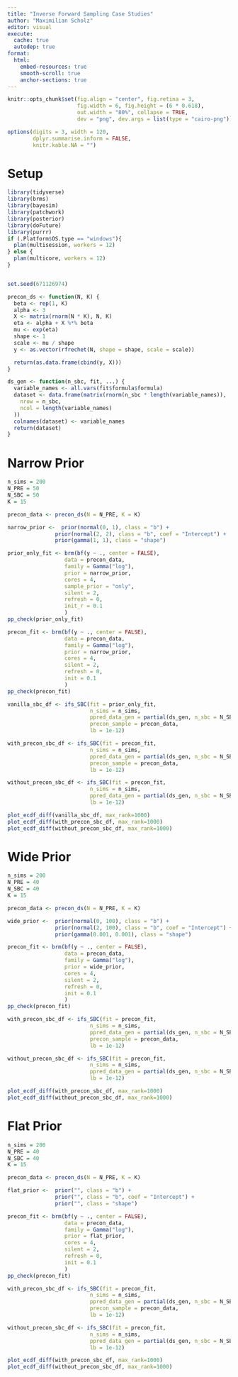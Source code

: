 ```yaml
---
title: "Inverse Forward Sampling Case Studies"
author: "Maximilian Scholz"
editor: visual
execute: 
  cache: true
  autodep: true
format:
  html:
    embed-resources: true
    smooth-scroll: true
    anchor-sections: true
---
```


```r
knitr::opts_chunk$set(fig.align = "center", fig.retina = 3,
                      fig.width = 6, fig.height = (6 * 0.618),
                      out.width = "80%", collapse = TRUE,
                      dev = "png", dev.args = list(type = "cairo-png"))

options(digits = 3, width = 120,
        dplyr.summarise.inform = FALSE,
        knitr.kable.NA = "")
```

# Setup

```r
library(tidyverse)
library(brms)
library(bayesim)
library(patchwork)
library(posterior)
library(doFuture)
library(purrr)
if (.Platform$OS.type == "windows"){
  plan(multisession, workers = 12)  
} else {
  plan(multicore, workers = 12)
}


set.seed(671126974)
```

```r
precon_ds <- function(N, K) {
  beta <- rep(1, K)
  alpha <- 3
  X <- matrix(rnorm(N * K), N, K)
  eta <- alpha + X %*% beta
  mu <- exp(eta)
  shape <- 1
  scale <- mu / shape
  y <- as.vector(rfrechet(N, shape = shape, scale = scale))

  return(as.data.frame(cbind(y, X)))
}

ds_gen <- function(n_sbc, fit, ...) {
  variable_names <- all.vars(fit$formula$formula)
  dataset <- data.frame(matrix(rnorm(n_sbc * length(variable_names)),
    nrow = n_sbc,
    ncol = length(variable_names)
  ))
  colnames(dataset) <- variable_names
  return(dataset)
}

```

# Narrow Prior

```r
n_sims = 200
N_PRE = 50
N_SBC = 50
K = 15

precon_data <- precon_ds(N = N_PRE, K = K)

narrow_prior <-  prior(normal(0, 1), class = "b") +
               prior(normal(2, 2), class = "b", coef = "Intercept") +
               prior(gamma(1, 1), class = "shape")

prior_only_fit <- brm(bf(y ~ ., center = FALSE), 
                  data = precon_data,
                  family = Gamma("log"),
                  prior = narrow_prior,
                  cores = 4,
                  sample_prior = "only",
                  silent = 2,
                  refresh = 0,
                  init_r = 0.1
                  )
pp_check(prior_only_fit)

precon_fit <- brm(bf(y ~ ., center = FALSE), 
                  data = precon_data,
                  family = Gamma("log"),
                  prior = narrow_prior,
                  cores = 4,
                  silent = 2,
                  refresh = 0,
                  init = 0.1
                  )
pp_check(precon_fit)

vanilla_sbc_df <- ifs_SBC(fit = prior_only_fit,
                          n_sims = n_sims,
                          ppred_data_gen = partial(ds_gen, n_sbc = N_SBC),
                          precon_sample = precon_data, 
                          lb = 1e-12)

with_precon_sbc_df <- ifs_SBC(fit = precon_fit,
                          n_sims = n_sims,
                          ppred_data_gen = partial(ds_gen, n_sbc = N_SBC),
                          precon_sample = precon_data, 
                          lb = 1e-12)

without_precon_sbc_df <- ifs_SBC(fit = precon_fit,
                          n_sims = n_sims,
                          ppred_data_gen = partial(ds_gen, n_sbc = N_SBC),
                          lb = 1e-12)

plot_ecdf_diff(vanilla_sbc_df, max_rank=1000)
plot_ecdf_diff(with_precon_sbc_df, max_rank=1000)
plot_ecdf_diff(without_precon_sbc_df, max_rank=1000)
```

# Wide Prior

```r
n_sims = 200
N_PRE = 40
N_SBC = 40
K = 15

precon_data <- precon_ds(N = N_PRE, K = K)

wide_prior <-  prior(normal(0, 100), class = "b") +
               prior(normal(2, 100), class = "b", coef = "Intercept") +
               prior(gamma(0.001, 0.001), class = "shape")

precon_fit <- brm(bf(y ~ ., center = FALSE), 
                  data = precon_data,
                  family = Gamma("log"),
                  prior = wide_prior,
                  cores = 4,
                  silent = 2,
                  refresh = 0,
                  init = 0.1
                  )
pp_check(precon_fit)

with_precon_sbc_df <- ifs_SBC(fit = precon_fit,
                          n_sims = n_sims,
                          ppred_data_gen = partial(ds_gen, n_sbc = N_SBC),
                          precon_sample = precon_data, 
                          lb = 1e-12)

without_precon_sbc_df <- ifs_SBC(fit = precon_fit,
                          n_sims = n_sims,
                          ppred_data_gen = partial(ds_gen, n_sbc = N_SBC),
                          lb = 1e-12)

plot_ecdf_diff(with_precon_sbc_df, max_rank=1000)
plot_ecdf_diff(without_precon_sbc_df, max_rank=1000)
```

# Flat Prior

```r
n_sims = 200
N_PRE = 40
N_SBC = 40
K = 15

precon_data <- precon_ds(N = N_PRE, K = K)

flat_prior <-  prior("", class = "b") +
               prior("", class = "b", coef = "Intercept") +
               prior("", class = "shape")

precon_fit <- brm(bf(y ~ ., center = FALSE), 
                  data = precon_data,
                  family = Gamma("log"),
                  prior = flat_prior,
                  cores = 4,
                  silent = 2,
                  refresh = 0,
                  init = 0.1
                  )
pp_check(precon_fit)

with_precon_sbc_df <- ifs_SBC(fit = precon_fit,
                          n_sims = n_sims,
                          ppred_data_gen = partial(ds_gen, n_sbc = N_SBC),
                          precon_sample = precon_data, 
                          lb = 1e-12)

without_precon_sbc_df <- ifs_SBC(fit = precon_fit,
                          n_sims = n_sims,
                          ppred_data_gen = partial(ds_gen, n_sbc = N_SBC),
                          lb = 1e-12)

plot_ecdf_diff(with_precon_sbc_df, max_rank=1000)
plot_ecdf_diff(without_precon_sbc_df, max_rank=1000)
```
